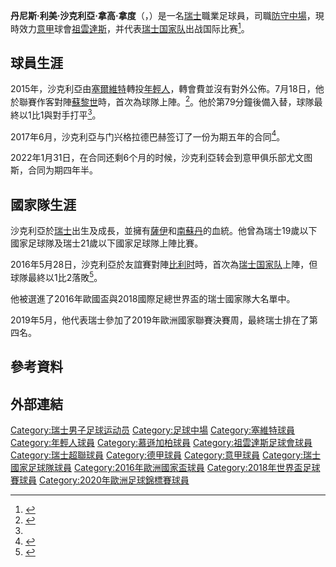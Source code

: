 {{NoteTA
|G1=EPL
|G2=足球
|G3=uefa
|G4=德甲
|G5=意甲
|T=zh-hans:丹尼斯·扎卡里亚; zh-tw:丹尼斯·沙克利亞; zh-hk:丹尼斯·薩卡利亞;
|1=zh-hans:丹尼斯·扎卡里亚; zh-tw:丹尼斯·沙克利亞; zh-hk:丹尼斯·薩卡利亞;
|2=zh-hans:扎卡里亚; zh-tw:沙克利亞; zh-hk:薩卡利亞;
|3=zh-hans:莱米;zh-hant:利美;
|4=zh-hans:拉科;zh-hant:拿高;
|5=zh-hans:拉多;zh-hant:拿度;
}}
{{Infobox football biography
| name            = 丹尼斯·沙克利亞<br />Denis Zakaria
| fullname        = Denis Lemi Zakaria Lako Lado<ref>{{cite web |url=https://www.fifadata.com/documents/FWC/2018/pdf/FWC_2018_SQUADLISTS.PDF |title=FIFA World Cup Russia 2018: List of Players: Switzerland |publisher=FIFA |page=30 |date=15 July 2018 |archive-url=https://web.archive.org/web/20190611000407/https://www.fifadata.com/documents/FWC/2018/pdf/FWC_2018_SQUADLISTS.PDF |archive-date=11 June 2019}}</ref>
| image           =
| birth_date      = {{birth date and age|1996|11|20|df=y}}
| birth_place     = {{SWI}}[[日內瓦|日內瓦]]
| height          = {{height|m=1.91|precision=0}}
| currentclub     = [[祖雲達斯|祖雲達斯]]
| clubnumber      = 28
| position        = [[防守中場|防守中場]]
| youthyears1     = 2004–2015
| youthclubs1     = [[塞爾維特足球俱樂部|塞爾維特]]
| years1          = 2014–2015
| clubs1          = [[塞爾維特足球俱樂部|塞爾維特]]
| caps1           = 6
| goals1          = 2
| years2          = 2015–2017
| clubs2          = [[伯爾尼年輕人體育俱樂部|年輕人]]
| caps2           = 50
| goals2          = 2
| years3          = 2017–2022
| clubs3          = [[门兴格拉德巴赫足球俱乐部|门兴格拉德巴赫]]
| caps3           = 125
| goals3          = 11
| years4 = 2022–
| clubs4 = [[祖雲達斯|祖雲達斯]]
| caps4 = 9
| goals4 = 1
| nationalyears1  = 2014–2015
| nationalteam1   = {{link-en|瑞士19歲以下國家足球隊|Switzerland national under-19 football team|瑞士U19}}
| nationalcaps1   = 8
| nationalgoals1  = 2
| nationalyears2  = 2015–2016
| nationalteam2   = [[瑞士21歲以下國家足球隊|瑞士U21]]
| nationalcaps2   = 8
| nationalgoals2  = 0
| nationalyears3  = 2016–
| nationalteam3   = [[瑞士國家足球隊|瑞士]]
| nationalcaps3   = 40
| nationalgoals3  = 3
| pcupdate        = 2022年5月6日
| ntupdate        = 2021年11月15日
}}

'''丹尼斯·利美·沙克利亞·拿高·拿度'''（{{lang-fr|'''Denis Lemi Zakaria Lako Lado'''}}，{{bd|1996年|11月20日}}）是一名[[瑞士|瑞士]]職業足球員，司職[[防守中場|防守中場]]，現時效力[[意甲|意甲]]球會[[祖雲達斯|祖雲達斯]]，并代表[[瑞士國家足球隊|瑞士国家队]]出战国际比赛<ref name="soccerway">{{cite web|url=http://int.soccerway.com/players/denis-lemi-zakaria-lako-lado/389723/|title=Switzerland - D. Zakaria - Profile with news, career statistics and history - Soccerway|publisher=soccerway.com|accessdate=2015-08-29|language=en|archive-date=2020-09-30|archive-url=https://web.archive.org/web/20200930210843/https://int.soccerway.com/players/denis-lemi-zakaria-lako-lado/389723/|dead-url=no}}</ref>。

== 球員生涯 ==
2015年，沙克利亞由[[塞爾維特足球俱樂部|塞爾維特]]轉投[[伯爾尼年輕人體育俱樂部|年輕人]]，轉會費並沒有對外公佈。7月18日，他於聯賽作客對陣[[蘇黎世足球會|蘇黎世]]時，首次為球隊上陣。<ref name="soccerway2">{{cite web|url=http://int.soccerway.com/matches/2015/07/18/switzerland/super-league/fc-zurich/bsc-young-boys-bern/2048162/|title=FC Zürich vs. BSC Young Boys - 18 July 2015 - Soccerway|publisher=soccerway.com|accessdate=2015-08-29|language=en|archive-date=2020-07-03|archive-url=https://web.archive.org/web/20200703181642/https://int.soccerway.com/matches/2015/07/18/switzerland/super-league/fc-zurich/bsc-young-boys-bern/2048162/|dead-url=no}}</ref>。他於第79分鐘後備入替，球隊最終以1比1與對手打平<ref name="soccerway2"/>。

2017年6月，沙克利亞与门兴格拉德巴赫签订了一份为期五年的合同<ref>{{cite news|title=Bis 2022: Zakaria unterschreibt in Gladbach|url=http://www.kicker.de/news/fussball/bundesliga/startseite/679686/artikel_bis-2022_zakaria-unterschreibt-in-gladbach.html|access-date=9 June 2017|work=kicker Online|date=9 June 2017|language=de|archive-date=2017-06-09|archive-url=https://web.archive.org/web/20170609133305/http://www.kicker.de/news/fussball/bundesliga/startseite/679686/artikel_bis-2022_zakaria-unterschreibt-in-gladbach.html}}</ref>。

2022年1月31日，在合同还剩6个月的时候，沙克利亞转会到意甲俱乐部尤文图斯，合同为期四年半。

== 國家隊生涯 ==
沙克利亞於[[瑞士|瑞士]]出生及成長，並擁有[[薩伊|薩伊]]和[[南蘇丹|南蘇丹]]的血統。他曾為瑞士19歲以下國家足球隊及瑞士21歲以下國家足球隊上陣比賽。

2016年5月28日，沙克利亞於友誼賽對陣[[比利時國家足球隊|比利时]]時，首次為[[瑞士國家足球隊|瑞士国家队]]上陣，但球隊最終以1比2落敗<ref>{{cite web|url= http://www.espnfc.us/match?gameId=441676|title= Switzerland  1 - 2  Belgium|date= 2016-05-28|work= espnfc|accessdate= 2017-01-06|language= en|archive-date= 2016-05-30|archive-url= https://web.archive.org/web/20160530015758/http://www.espnfc.us/match?gameId=441676|dead-url= no}}</ref>。

他被選進了2016年歐國盃與2018國際足總世界盃的瑞士國家隊大名單中。

2019年5月，他代表瑞士參加了2019年歐洲國家聯賽決賽周，最終瑞士排在了第四名。

== 參考資料 ==
{{reflist|2}}

== 外部連結 ==

{{祖雲達斯球員名單}}
{{2016年歐洲國家盃瑞士參賽名單}}
{{2018年世界盃足球賽瑞士參賽名單}}
{{2020年欧洲足球锦标赛瑞士参赛名单}}

{{DEFAULTSORT: Zakaria, Denis}}
[[Category:瑞士男子足球运动员|Category:瑞士男子足球运动员]]
[[Category:足球中場|Category:足球中場]]
[[Category:塞維特球員|Category:塞維特球員]]
[[Category:年輕人球員|Category:年輕人球員]]
[[Category:慕遜加柏球員|Category:慕遜加柏球員]]
[[Category:祖雲達斯足球會球員|Category:祖雲達斯足球會球員]]
[[Category:瑞士超聯球員|Category:瑞士超聯球員]]
[[Category:德甲球員|Category:德甲球員]]
[[Category:意甲球員|Category:意甲球員]]
[[Category:瑞士國家足球隊球員|Category:瑞士國家足球隊球員]]
[[Category:2016年歐洲國家盃球員|Category:2016年歐洲國家盃球員]]
[[Category:2018年世界盃足球賽球員|Category:2018年世界盃足球賽球員]]
[[Category:2020年歐洲足球錦標賽球員|Category:2020年歐洲足球錦標賽球員]]